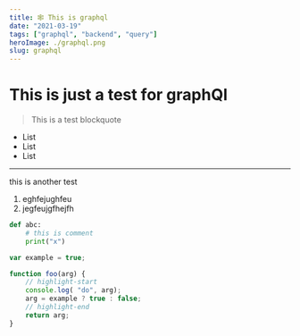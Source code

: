 ```yaml
---
title: 🕸 This is graphql
date: "2021-03-19"
tags: ["graphql", "backend", "query"]
heroImage: ./graphql.png
slug: graphql
---
```


# This is just a test for graphQl

> This is a test blockquote

- List
- List
- List
---
this is another test

1. eghfejughfeu
2. jegfeujgfhejfh

```python
def abc:
    # this is comment
    print("x")
```
          

```javascript
var example = true;

function foo(arg) {
    // highlight-start
	console.log( "do", arg); 
	arg = example ? true : false;
    // highlight-end
	return arg;
}
```